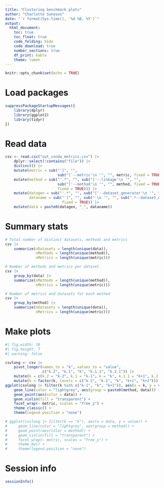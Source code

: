 ```yaml
---
title: "Clustering benchmark plots"
author: "Charlotte Soneson"
date: "`r format(Sys.time(), '%d %B, %Y')`"
output:
  html_document:
    toc: true
    toc_float: true
    code_folding: hide
    code_download: true
    number_sections: true
    df_print: kable
    theme: lumen
---
```


```r
knitr::opts_chunk$set(echo = TRUE)
```

# Load packages

```r
suppressPackageStartupMessages({
    library(dplyr)
    library(ggplot2)
    library(tidyr)
})
```

# Read data

```r
csv <- read.csv("out_conda_metrics.csv") |>
    dplyr::select(!contains("file")) |>
    distinct() |> 
    mutate(metric = sub("']", "", 
                        sub("['--metric'\n '", "", metric, fixed = TRUE), fixed = TRUE)) |>
    mutate(method = sub("'.*", "", sub("['--linkage'\n '", "", 
                        sub("['--method'\n '", "", method, fixed = TRUE), 
                        fixed = TRUE))) |>
    mutate(datagen = sub("'.*", "", sub("['--dataset_generator'\n '", "", data, fixed = TRUE)),
           dataname = sub("']", "", sub("'\n '", "", sub(".*--dataset_name", "", data), fixed = TRUE),
                          fixed = TRUE)) |>
    mutate(data = paste0(datagen, "_", dataname))
```

# Summary stats

```r
# Total number of distinct datasets, methods and metrics
csv |> 
    summarize(nDatasets = length(unique(data)),
              nMethods = length(unique(method)),
              nMetrics = length(unique(metric)))

# Number of methods and metrics per dataset
csv |> 
    group_by(data) |>
    summarize(nMethods = length(unique(method)),
              nMetrics = length(unique(metric)))

# Number of metrics and datasets for each method
csv |> 
    group_by(method) |>
    summarize(nDatasets = length(unique(data)),
              nMetrics = length(unique(metric)))

```

# Make plots

```r
#| fig.width: 10
#| fig.height: 7
#| warning: false

csvlong <- csv |> 
    pivot_longer(names_to = "k", values_to = "value", 
                 c("k.2", "k.1", "k", "k.1.1", "k.2.1")) |>
    mutate(k = c(k.2 = "k-2", k.1 = "k-1", k = "k", k.1.1 = "k+1", k.2.1 = "k+2")[k]) |> 
    mutate(k = factor(k, levels = c("k-2", "k-1", "k", "k+1", "k+2")))
ggplot(csvlong |> filter(k %in% c("k-1", "k", "k+1")), aes(x = k, y = value)) + 
    geom_line(color = "lightgrey", aes(group = paste0(method, data))) + 
    geom_point(aes(color = data)) + 
    geom_violin(fill = "transparent") + 
    facet_wrap(~ metric, scales = "free_y") + 
    theme_classic() + 
    theme(legend.position = "none")

# ggplot(csvlong |> filter(k == "k"), aes(x = data, y = value)) + 
#     geom_line(color = "lightgrey", aes(group = method)) + 
#     geom_point(aes(color = method)) + 
#     geom_violin(fill = "transparent") + 
#     facet_wrap(~ metric, scales = "free_y") + 
#     theme_bw() + 
#     theme(legend.position = "none")
```


# Session info

```r
sessionInfo()
```

